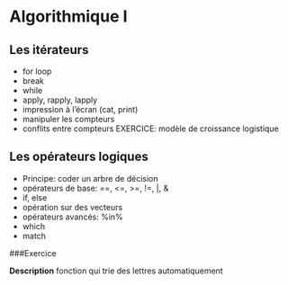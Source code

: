 # Algorithmique I

## Les itérateurs
- for loop
- break
- while
- apply, rapply, lapply
- impression à l'écran (cat, print)
- manipuler les compteurs
- conflits entre compteurs
EXERCICE: modèle de croissance logistique

## Les opérateurs logiques

- Principe: coder un arbre de décision
- opérateurs de base: ==, ­<=, >=, !=, |, &
- if, else
- opération sur des vecteurs
- opérateurs avancés: %in%
- which
- match

###Exercice

**Description** fonction qui trie des lettres automatiquement
